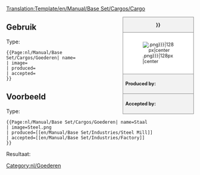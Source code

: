 <noinclude>[[Translation:Template/en/Manual/Base Set/Cargos/Cargo]]</noinclude><noinclude></noinclude><!--
--><div style="float:right; width:15em; font-size:90%; border:1px solid gray; background-color:#f2f2f2; margin-left:1em; margin-bottom:1em">
<div style="text-align:center; border-bottom:1px solid gray"><strong>{{{name|{{PAGENAME}}}}}</strong></div>
<div style="padding:1em; background-color:white">[[File:{{{image|{{PAGENAME}}.png}}}|128px|center]]</div>
<div style="border-top:1px solid gray; padding:0.5em"><strong>Produced by:</strong> {{{produced}}}</div>
<div style="border-top:1px solid gray; padding:0.5em"><strong>Accepted by:</strong> {{{accepted}}}</div>
</div><noinclude>

{{en/-}}
==Gebruik==
Type:
<pre>{{Page:nl/Manual/Base Set/Cargos/Goederen| name=
| image=
| produced=
| accepted=
}}</pre>

==Voorbeeld==
Type:
<pre>{{Page:nl/Manual/Base Set/Cargos/Goederen| name=Staal
| image=Steel.png
| produced=[[en/Manual/Base Set/Industries/Steel Mill]]
| accepted=[[en/Manual/Base Set/Industries/Factory]]
}}</pre>
Resultaat:
{{Page:nl/Manual/Base Set/Cargos/Goederen| name=Staal
| image=Steel.png
| produced=[[en/Manual/Base Set/Industries/Steel Mill]]
| accepted=[[en/Manual/Base Set/Industries/Factory]]
}}
</noinclude><includeonly>[[Category:nl/Goederen]]</includeonly>